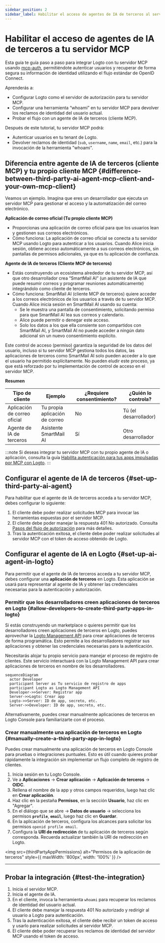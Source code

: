 ```yaml
---
sidebar_position: 2
sidebar_label: Habilitar el acceso de agentes de IA de terceros al servidor MCP
---
```




# Habilitar el acceso de agentes de IA de terceros a tu servidor MCP

Esta guía te guía paso a paso para integrar Logto con tu servidor MCP usando [mcp-auth](https://mcp-auth.dev), permitiéndote autenticar usuarios y recuperar de forma segura su información de identidad utilizando el flujo estándar de OpenID Connect.

Aprenderás a:

- Configurar Logto como el servidor de autorización para tu servidor MCP.
- Configurar una herramienta “whoami” en tu servidor MCP para devolver los reclamos de identidad del usuario actual.
- Probar el flujo con un agente de IA de terceros (cliente MCP).

Después de este tutorial, tu servidor MCP podrá:

- Autenticar usuarios en tu tenant de Logto.
- Devolver reclamos de identidad (`sub`, `username`, `name`, `email`, etc.) para la invocación de la herramienta "whoami".

## Diferencia entre agente de IA de terceros (cliente MCP) y tu propio cliente MCP \{#difference-between-third-party-ai-agent-mcp-client-and-your-own-mcp-client}

Veamos un ejemplo. Imagina que eres un desarrollador que ejecuta un servidor MCP para gestionar el acceso y la automatización del correo electrónico.

**Aplicación de correo oficial (Tu propio cliente MCP)**

- Proporcionas una aplicación de correo oficial para que los usuarios lean y gestionen sus correos electrónicos.
- Cómo funciona: La aplicación de correo oficial se conecta a tu servidor MCP usando Logto para autenticar a los usuarios. Cuando Alice inicia sesión, obtiene acceso automáticamente a sus correos electrónicos, sin pantallas de permisos adicionales, ya que es tu aplicación de confianza.

**Agente de IA de terceros (Cliente MCP de terceros)**

- Estás construyendo un ecosistema alrededor de tu servidor MCP, así que otro desarrollador crea “SmartMail AI” (un asistente de IA que puede resumir correos y programar reuniones automáticamente) integrándolo como cliente de terceros.
- Cómo funciona: SmartMail AI (cliente MCP de terceros) quiere acceder a los correos electrónicos de los usuarios a través de tu servidor MCP. Cuando Alice inicia sesión en SmartMail AI usando su cuenta:
  - Se le muestra una pantalla de consentimiento, solicitando permiso para que SmartMail AI lea sus correos y calendario.
  - Alice puede permitir o denegar este acceso.
  - Solo los datos a los que ella consiente son compartidos con SmartMail AI, y SmartMail AI no puede acceder a ningún dato adicional sin un nuevo consentimiento explícito.

Este control de acceso (permiso) garantiza la seguridad de los datos del usuario, incluso si tu servidor MCP gestiona todos los datos, las aplicaciones de terceros como SmartMail AI solo pueden acceder a lo que el usuario ha permitido explícitamente. No pueden eludir este proceso, ya que está reforzado por tu implementación de control de acceso en el servidor MCP.

**Resumen**

| Tipo de cliente              | Ejemplo                        | ¿Requiere consentimiento? | ¿Quién lo controla?   |
| ---------------------------- | ------------------------------ | ------------------------- | --------------------- |
| Aplicación de correo oficial | Tu propia aplicación de correo | No                        | Tú (el desarrollador) |
| Agente de IA de terceros     | Asistente SmartMail AI         | Sí                        | Otro desarrollador    |

:::note
Si deseas integrar tu servidor MCP con tu propio agente de IA o aplicación, consulta la guía [Habilita autenticación para tus apps impulsadas por MCP con Logto](./mcp-server-add-auth).
:::

<Prerequisites isThirdParty />

## Configurar el agente de IA de terceros \{#set-up-third-party-ai-agent}

Para habilitar que el agente de IA de terceros acceda a tu servidor MCP, debes configurar lo siguiente:

1. El cliente debe poder realizar solicitudes MCP para invocar las herramientas expuestas por el servidor MCP.
2. El cliente debe poder manejar la respuesta 401 No autorizado. Consulta [Pasos del flujo de autorización](https://modelcontextprotocol.io/specification/2025-03-26/basic/authorization#2-5-authorization-flow-steps) para más detalles.
3. Tras la autenticación exitosa, el cliente debe poder realizar solicitudes al servidor MCP con el token de acceso obtenido de Logto.

## Configurar el agente de IA en Logto \{#set-up-ai-agent-in-logto}

Para permitir que el agente de IA de terceros acceda a tu servidor MCP, debes configurar una **aplicación de terceros** en Logto. Esta aplicación se usará para representar al agente de IA y obtener las credenciales necesarias para la autenticación y autorización.

### Permitir que los desarrolladores creen aplicaciones de terceros en Logto \{#allow-developers-to-create-third-party-apps-in-logto}

Si estás construyendo un marketplace o quieres permitir que los desarrolladores creen aplicaciones de terceros en Logto, puedes aprovechar la [Logto Management API](/integrate-logto/interact-with-management-api) para crear aplicaciones de terceros de forma programática. Esto permite a los desarrolladores registrar sus aplicaciones y obtener las credenciales necesarias para la autenticación.

Necesitarás alojar tu propio servicio para manejar el proceso de registro de clientes. Este servicio interactuará con la Logto Management API para crear aplicaciones de terceros en nombre de los desarrolladores.

```mermaid
sequenceDiagram
  actor Developer
  participant Server as Tu servicio de registro de apps
  participant Logto as Logto Management API
  Developer->>Server: Registrar app
  Server->>Logto: Crear app
  Logto->>Server: ID de app, secreto, etc.
  Server->>Developer: ID de app, secreto, etc.
```

Alternativamente, puedes crear manualmente aplicaciones de terceros en Logto Console para familiarizarte con el proceso.

### Crear manualmente una aplicación de terceros en Logto \{#manually-create-a-third-party-app-in-logto}

Puedes crear manualmente una aplicación de terceros en Logto Console para pruebas o integraciones puntuales. Esto es útil cuando quieres probar rápidamente la integración sin implementar un flujo completo de registro de clientes.

1. Inicia sesión en tu Logto Console.
2. Ve a <CloudLink to="/applications">**Aplicaciones**</CloudLink> → **Crear aplicación** → **Aplicación de terceros** -> **OIDC**.
3. Rellena el nombre de la app y otros campos requeridos, luego haz clic en **Crear aplicación**.
4. Haz clic en la pestaña **Permisos**, en la sección **Usuario**, haz clic en "Agregar".
5. En el diálogo que se abre -> **Datos de usuario** -> selecciona los permisos **`profile`**, **`email`**, luego haz clic en **Guardar**.
6. En la aplicación de terceros, configura los alcances para solicitar los permisos `openid profile email`.
7. Configura la **URI de redirección** de tu aplicación de terceros según corresponda. Recuerda actualizar también la URI de redirección en Logto.

<img
  src={thirdPartyAppPermissions}
  alt="Permisos de la aplicación de terceros"
  style={{ maxWidth: '800px', width: '100%' }}
/>

---

<QuickStartsReference />

<SetUpServer />

## Probar la integración \{#test-the-integration}

1. Inicia el servidor MCP.
2. Inicia el agente de IA.
3. En el cliente, invoca la herramienta `whoami` para recuperar los reclamos de identidad del usuario actual.
4. El cliente debe manejar la respuesta 401 No autorizado y redirigir al usuario a Logto para autenticación.
5. Tras la autenticación exitosa, el cliente debe recibir un token de acceso y usarlo para realizar solicitudes al servidor MCP.
6. El cliente debe poder recuperar los reclamos de identidad del servidor MCP usando el token de acceso.

<SampleCode />
